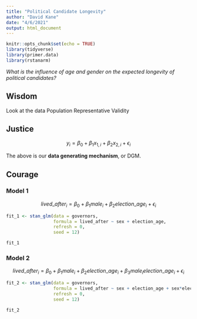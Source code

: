 ```yaml
---
title: "Political Candidate Longevity"
author: "David Kane"
date: "4/6/2021"
output: html_document
---
```


```r
knitr::opts_chunk$set(echo = TRUE)
library(tidyverse)
library(primer.data)
library(rstanarm)
```


*What is the influence of age and gender on the expected longevity of political candidates?*

## Wisdom

Look at the data
Population
Representative
Validity

## Justice

$$y_i = \beta_0  + \beta_1 x_{1,i} + \beta_2 x_{2,i} + \epsilon_i$$


The above is our **data generating mechanism**, or DGM.

## Courage

### Model 1

$$lived\_after_i = \beta_0  + \beta_1 male_i + \beta_2 election\_age_i + \epsilon_i$$

```r
fit_1 <- stan_glm(data = governors,
                  formula = lived_after ~ sex + election_age,
                  refresh = 0,
                  seed = 12)
```

```r
fit_1
```

### Model 2


$$lived\_after_i = \beta_0  + \beta_1 male_i + \beta_2 election\_age_i + \beta_3 male_i election\_age_i + \epsilon_i$$

```r
fit_2 <- stan_glm(data = governors,
                  formula = lived_after ~ sex + election_age + sex*election_age,
                  refresh = 0,
                  seed = 12)
```

```r
fit_2
```


